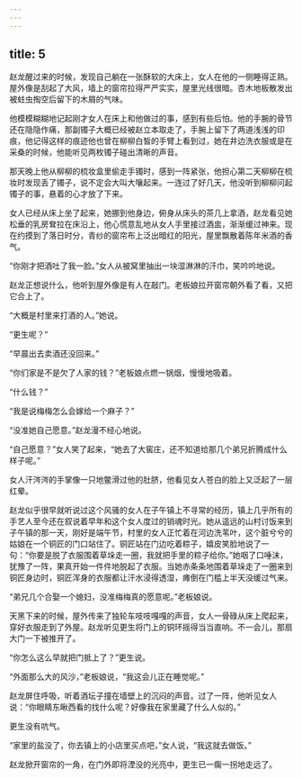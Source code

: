 ```yaml
---
---
---
```

title: 5
---



赵龙醒过来的时候，发现自己躺在一张酥软的大床上，女人在他的一侧睡得正熟。屋外像是刮起了大风，墙上的窗帘拉得严严实实，屋里光线很暗。杏木地板散发出被蛀虫掏空后留下的木屑的气味。

他模模糊糊地记起刚才女人在床上和他做过的事，感到有些后怕。他的手腕的骨节还在隐隐作痛，那副镯子大概已经被赵立本取走了，手腕上留下了两道浅浅的印痕，他记得这样的痕迹他也曾在柳柳白皙的手臂上看到过，她在井边洗衣服或是在采桑的时候，他能听见两枚镯子碰出清晰的声音。

那天晚上他从柳柳的梳妆盒里偷走手镯时，感到一阵紧张，他担心第二天柳柳在梳妆时发现丢了镯子，说不定会大叫大嚷起来。一连过了好几天，他没听到柳柳问起镯子的事，悬着的心才放了下来。

女人已经从床上坐了起来，她挪到他身边，俯身从床头的茶几上拿酒，赵龙看见她松垂的乳房耷拉在床沿上，他心慌意乱地从女人手里接过酒盅，渐渐缓过神来。现在约摸到了落日时分，青纱的窗帘布上泛出暗红的阳光，屋里飘散着陈年米酒的香气。

“你刚才把酒吐了我一脸。”女人从被窝里抽出一块湿淋淋的汗巾，笑吟吟地说。

赵龙正想说什么，他听到屋外像是有人在敲门。老板娘拉开窗帘朝外看了看，又把它合上了。

“大概是村里来打酒的人。”她说。

“更生呢？”

“早晨出去卖酒还没回来。”

“你们家是不是欠了人家的钱？”老板娘点燃一锅烟，慢慢地吸着。

“什么钱？”

“我是说梅梅怎么会嫁给一个麻子？”

“没准她自己愿意。”赵龙漫不经心地说。

“自己愿意？”女人笑了起来，“她去了大窖庄，还不知道给那几个弟兄折腾成什么样子呢。”

女人汗涔涔的手掌像一只地鳖滑过他的肚脐，他看见女人苍白的脸上又泛起了一层红晕。

赵龙似乎很早就听说过这个风骚的女人在子午镇上不寻常的经历，镇上几乎所有的手艺人至今还在叙说着早年和这个女人度过的销魂时光。她从遥远的山村讨饭来到子午镇的那一天，刚好是端午节，村里的女人正忙着在河边洗苇叶，这个脏兮兮的姑娘在一个铜匠的门口站住了。铜匠站在门边吃着粽子，嬉皮笑脸地说了一句：“你要是脱了衣服围着草垛走一圈，我就把手里的粽子给你。”她咽了口唾沫，犹豫了一阵，果真开始一件件地脱起了衣服。当她赤条条地围着草垛走了一圈来到铜匠身边时，铜匠浑身的衣服都让汗水浸得透湿，瘫倒在门槛上半天没缓过气来。

“弟兄几个合娶一个媳妇，没准梅梅真的愿意呢。”老板娘说。

天黑下来的时候，屋外传来了独轮车吱吱嘎嘎的声音，女人一骨碌从床上爬起来，穿好衣服走到了外屋。赵龙听见更生将门上的铜环摇得当当直响。不一会儿，那扇大门一下被推开了。

“你怎么这么早就把门抵上了？”更生说。

“外面那么大的风沙，”老板娘说，“我这会儿正在睡觉呢。”

赵龙屏住呼吸，听着酒坛子撞在墙壁上的沉闷的声音。过了一阵，他听见女人说：“你眼睛东瞅西看的找什么呢？好像我在家里藏了什么人似的。”

更生没有吭气。

“家里的盐没了，你去镇上的小店里买点吧，”女人说，“我这就去做饭。”

赵龙掀开窗帘的一角，在门外即将湮没的光亮中，更生已一瘸一拐地走远了。